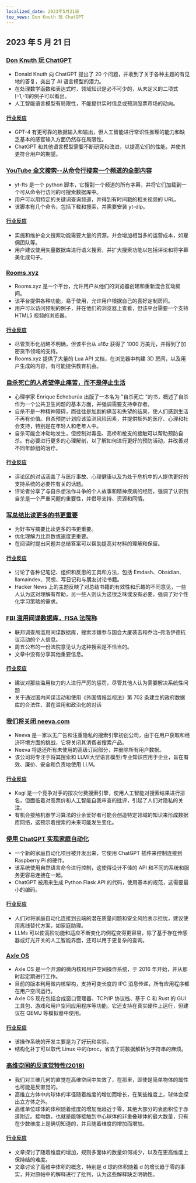 ```yaml
---
localized_date: 2023年5月21日
top_news: Don Knuth 玩 ChatGPT
---
```




## 2023 年 5 月 21 日

### [Don Knuth 玩 ChatGPT](https://cs.stanford.edu/~knuth/chatGPT20.txt)

- Donald Knuth 向 ChatGPT 提出了 20 个问题，并收到了关于各种主题的有见地的答复，突出了 AI 语言模型的潜力。
- 在处理数学函数和表达式时，领域知识是必不可少的，从未定义的二项式[-1,-1]的例子可以看出。
- 人工智能语言模型有局限性，不能提供实时信息或预测股票市场的动向。

#### [行业反应](http://news.ycombinator.com/item?id=36012360)

- GPT-4 有更可靠的数据输入和输出，但人工智能进行常识性推理的能力和缺乏基本的感官输入方面仍然存在局限性。
- ChatGPT 和其他语言模型需要不断研究和改进，以提高它们的性能，并使其更符合用户的期望。

### [YouTube 全文搜索--从命令行搜索一个频道的全部内容](https://github.com/NotJoeMartinez/yt-fts)

- yt-fts 是一个 python 脚本，它搜刮一个频道的所有字幕，并将它们加载到一个可从命令行访问的可搜索数据库中。
- 用户可以用特定的关键词查询频道，并得到有时间戳的相关视频的 URL。
- 该脚本有几个命令，包括下载和搜索，并需要安装 yt-dlp。

#### [行业反应](http://news.ycombinator.com/item?id=36009774)

- 实施和维护全文搜索功能需要大量的资源，并会增加相当多的运营成本，如雇佣团队等。
- 用户建议使用矢量数据库进行语义搜索，并扩大搜索功能以包括评论和将字幕美化成句子。

### [Rooms.xyz](https://rooms.xyz/)

- Rooms.xyz 是一个平台，允许用户从他们的浏览器创建和重新混合互动房间。
- 该平台提供各种功能，易于使用，允许用户根据自己的喜好定制房间。
- 用户可以访问预制的例子，并在他们的浏览器上查看，但该平台需要一个支持 HTML5 视频的浏览器。

#### [行业反应](http://news.ycombinator.com/item?id=36009430)

- 尽管货币化战略不明确，但该平台从 a16z 获得了 1000 万美元，并得到了加密货币领域的支持。
- Rooms.xyz 提供了大量的 Lua API 文档，在浏览器中构建 3D 房间，以及用户生成的内容，有可能提供教育机会。

### [自杀死亡的人希望停止痛苦，而不是停止生活](https://english.elpais.com/science-tech/2023-05-20/psychologist-enrique-echeburua-people-who-die-by-suicide-want-to-stop-suffering-not-to-stop-living.html)

- 心理学家 Enrique Echeburúa 出版了一本名为 "自杀死亡 "的书，概述了自杀作为一个公共卫生问题的基本方面，并强调需要支持幸存者。
- 自杀不是一种精神障碍，而往往是加剧的痛苦和失望的结果，使人们感到生活不再有价值。自杀预防计划应该监测风险因素，并提供额外的医疗、心理和社会支持，特别是在年轻人和老年人中。
- 自杀可能会冲动地发生，但控制对毒品、高桥和枪支的接触可以帮助预防自杀。有必要进行更多的心理解剖，以了解如何进行更好的预防活动，并改善对不同年龄组的治疗。

#### [行业反应](http://news.ycombinator.com/item?id=36010975)

- 评论区的对话涵盖了与医疗事故、心理健康以及为处于危机中的人提供更好的支持系统的必要性有关的话题。
- 评论者分享了与自杀想法作斗争的个人故事和精神疾病的经历，强调了认识到自杀是一个严重问题的重要性，并倡导支持、资源和同情。

### [写总结比读更多的书更重要](https://www.andreasfragner.com/writing/writing-summaries)

- 为好书写摘要比读更多的书更重要。
- 优化理解力比页数或速度更重要。
- 在阅读时提出问题并总结答案可以帮助提高对材料的理解和保留。

#### [行业反应](http://news.ycombinator.com/item?id=36011599)

- 讨论了各种记笔记、组织和反思的工具和方法，包括 Emdash、Obsidian、llamaindex、冥想、写日记和与朋友讨论书籍。
- Hacker News 上的主题反映了对总结书籍的有效性和乐趣的不同意见，一些人认为这对理解有帮助，另一些人则认为这很乏味或没有必要，强调了对个性化学习策略的需求。

### [FBI 滥用间谍数据库，FISA 法院称](https://www.wsj.com/articles/fbi-improperly-searched-spy-database-for-information-on-americans-court-says-2f12bcd)

- 联邦调查局滥用间谍数据库，搜索涉嫌参与国会大厦袭击和乔治-弗洛伊德抗议活动的个人信息。
- 周五公布的一份法院意见认为这种搜索是不恰当的。
- 文章中没有分享其他重要信息。

#### [行业反应](http://news.ycombinator.com/item?id=36011550)

- 建议对那些滥用权力的人进行严厉的惩罚，尽管其他人认为需要解决系统性问题
- 关于通过国内间谍活动和使用《外国情报监视法》第 702 条建立的政府数据库的合法性、潜在滥用和政治化的对话

### [我们将关闭 neeva.com](https://neeva.com/blog/may-announcement)

- Neeva 是一家以无广告和注重隐私的搜索引擎初创公司，由于在用户获取和经济环境方面的挑战，它将关闭其消费者搜索产品。
- Neeva 将退还所有未使用的高级订阅部分，并删除所有用户数据。
- 该公司将专注于将其搜索和 LLM(大型语言模型)专业知识应用于企业，旨在有效、廉价、安全和负责地使用 LLM。

#### [行业反应](http://news.ycombinator.com/item?id=36013783)

- Kagi 是一个竞争对手的按次付费搜索引擎，使用人工智能对搜索结果进行排名，但面临着对高票价和人工智能自我审查的批评，引起了人们对隐私的关注。
- 有机会接触机器学习算法的业余爱好者可能会创造特定领域的知识来形成数据库网络，这预示着搜索的未来可能发生变化。

### [使用 ChatGPT 实现家庭自动化](https://www.atomic14.com/2023/05/14/is-this-the-future-of-home-automation.html)

- 一个新的家庭自动化项目被开发出来，它使用 ChatGPT 插件来控制连接到 Raspberry Pi 的硬件。
- 该系统使用自然语言命令进行控制，这使得设计不佳的 API 和不同的系统和服务更容易连接在一起。
- ChatGPT 被用来生成 Python Flask API 的代码，使用基本的规范，这需要最小的编码。

#### [行业反应](http://news.ycombinator.com/item?id=36013571)

- 人们对将家庭自动化连接到云端的潜在质量问题和安全风险表示担忧，建议使用离线替代方案，如家庭助理。
- LLMs 可以使高阶功能和适应不断变化的例程变得更容易，除了基于存在传感器或灯光开关的人工智能界面，还可以用于更复杂的查询。

### [Axle OS](https://axleos.com/)

- Axle OS 是一个开源的微内核和用户空间操作系统，于 2016 年开始，并从那时起定期进行工作。
- 目前的版本利用微内核架构，支持可变长度的 IPC 消息传递，所有应用程序都在用户空间运行。
- Axle OS 现在包括合成窗口管理器、TCP/IP 协议栈、基于 C 和 Rust 的 GUI 工具包、游戏和用户空间应用程序等功能。它还支持在真实硬件上运行，但建议在 QEMU 等模拟器中使用。

#### [行业反应](http://news.ycombinator.com/item?id=36008526)

- 该操作系统的开发主要是为了好玩和实验。
- 结构化补丁可以取代 Linux 中的/proc，省去了将数据解析为字符串的麻烦。

### [高维空间的反直觉特性(2018)](https://marckhoury.github.io/blog/counterintuitive-properties-of-high-dimensional-space/)

- 我们对三维几何的直觉在高维空间中失效了，在那里，即使是简单物体的属性也可能是反直觉的。
- 高维立方体中内球体的半径随着维度的增加而增长，在某些维度上，球体会探出立方体之外。
- 高维单位球体的体积随着维度的增加而趋近于零，其绝大部分的表面积位于赤道附近。接吻数，也就是能够接触到中心球体的非重叠球体的最大数量，只有在少数维度上是确切知道的，并且随着维度的增加而增加。

#### [行业反应](http://news.ycombinator.com/item?id=36009667)

- 文章探讨了随着维度的增加，规则多面体的数量如何减少，以及在更高维度上保持结的难度。
- 文章讨论了高维中体积的概念，特别是 d 球的体积随着 d 的增长趋于零的事实，并对原帖中的解释进行了批判，认为这些解释缺乏明确性。


